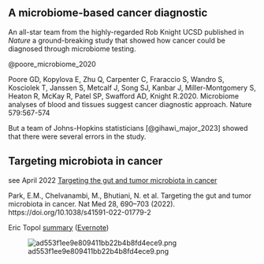 

## A microbiome-based cancer diagnostic

An all-star team from the highly-regarded Rob Knight UCSD published in *Nature* a ground-breaking study that showed how cancer could be diagnosed through microbiome testing.

@poore_microbiome_2020

Poore GD, Kopylova E, Zhu Q, Carpenter C, Fraraccio S, Wandro S, Kosciolek T, Janssen S, Metcalf J, Song SJ, Kanbar J, Miller-Montgomery S, Heaton R, McKay R, Patel SP, Swafford AD, Knight R.2020. Microbiome analyses of blood and tissues suggest cancer diagnostic approach. Nature 579:567-574


But a team of Johns-Hopkins statisticians [@gihawi_major_2023] showed that there were several errors in the study.


## Targeting microbiota in cancer


see April 2022 [Targeting the gut and tumor microbiota in cancer](https://www.nature.com/articles/s41591-022-01779-2)

Park, E.M., Chelvanambi, M., Bhutiani, N. et al. Targeting the gut and tumor microbiota in cancer. Nat Med 28, 690–703 (2022). https://doi.org/10.1038/s41591-022-01779-2

 Eric Topol [summary](https://erictopol.substack.com/p/how-to-upend-cancer-screening?utm_source=substack&utm_medium=email)  ([Evernote](https://www.evernote.com/shard/s7/nl/748304/10a69540-50ac-45fc-9046-15d807105351?title=How%20to%20Upend%20Cancer%20Screening%20-%20by%20Eric%20Topol))

![ad553f1ee9e809411bb22b4b8fd4ece9.png](ad553f1ee9e809411bb22b4b8fd4ece9.png)

